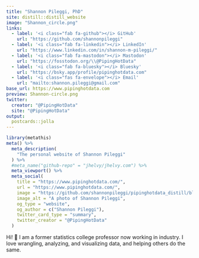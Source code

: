 ```yaml
---
title: "Shannon Pileggi, PhD"
site: distill::distill_website
image: "Shannon_circle.png"
links:
  - label: '<i class="fab fa-github"></i> GitHub'
    url: "https://github.com/shannonpileggi"
  - label: '<i class="fab fa-linkedin"></i> LinkedIn'
    url: "https://www.linkedin.com/in/shannon-m-pileggi/"
  - label: '<i class="fab fa-mastodon"></i> Mastodon'
    url: "https://fosstodon.org/\\@PipingHotData"
  - label: '<i class="fab fa-bluesky"></i> Bluesky'
    url: "https://bsky.app/profile/pipinghotdata.com"
  - label: '<i class="fas fa-envelope"></i> Email'
    url: "mailto:shannon.pileggi@gmail.com"
base_url: https://www.pipinghotdata.com
preview: Shannon-circle.png
twitter:
  creator: "@PipingHotData"
  site: "@PipingHotData"
output:
  postcards::jolla
---
```

 
```r
library(metathis)
meta() %>%
  meta_description(
    "The personal website of Shannon Pileggi"
  ) %>%
  #meta_name("github-repo" = "jhelvy/jhelvy.com") %>%
  meta_viewport() %>%
  meta_social(
    title = "https://www.pipinghotdata.com/",
    url = "https://www.pipinghotdata.com/",
    image = "https://github.com/shannonpileggi/pipinghotdata_distill/blob/master/shannon-circle.png?raw=true",
    image_alt = "A photo of Shannon Pileggi",
    og_type = "website",
    og_author = c("Shannon Pileggi"),
    twitter_card_type = "summary",
    twitter_creator = "@PipingHotData"
  )
```
 
Hi! <span class="wave">👋</span> I am a former statistics college professor now working in industry. I love wrangling, analyzing, and visualizing data, and helping others do the same. 
